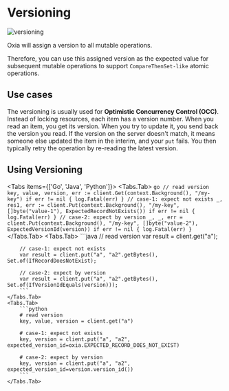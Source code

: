 
# Versioning

![versioning](/features/versioning.png)

Oxia will assign a version to all mutable operations.

Therefore, you can use this assigned version as the expected value for subsequent mutable operations to support `CompareThenSet-like` atomic operations.

## Use cases

The versioning is usually used for **Optimistic Concurrency Control (OCC)**. Instead of locking resources, each item has a version number. When you read an item, you get its version. When you try to update it, you send back the version you read. If the version on the server doesn't match, it means someone else updated the item in the interim, and your `put` fails. You then typically retry the operation by re-reading the latest version.


## Using Versioning

<Tabs items={['Go', 'Java', 'Python']}>
    <Tabs.Tab>
        ```go
        // read version
        key, value, version, err := client.Get(context.Background(), "/my-key")
        if err != nil {
            log.Fatal(err)
        }
        // case-1: expect not exists
        _, res1, err := client.Put(context.Background(), "/my-key", []byte("value-1"), ExpectedRecordNotExists())
        if err != nil {
            log.Fatal(err)
        }
        // case-2: expect by version
        _, _, err = client.Put(context.Background(), "/my-key", []byte("value-2"), ExpectedVersionId(version))
        if err != nil {
            log.Fatal(err)
        }
        ```
    </Tabs.Tab>
    <Tabs.Tab>
        ```java
        // read version
        var result = client.get("a");

        // case-1: expect not exists
        var result = client.put("a", "a2".getBytes(), Set.of(IfRecordDoesNotExist);

        // case-2: expect by version
        var result = client.put("a", "a2".getBytes(), Set.of(IfVersionIdEquals(version)));
        ```
    </Tabs.Tab>
    <Tabs.Tab>
        ```python
        # read version
        key, value, version = client.get("a")

        # case-1: expect not exists
        key, version = client.put("a", "a2", expected_version_id=oxia.EXPECTED_RECORD_DOES_NOT_EXIST)

        # case-2: expect by version
        key, version = client.put("a", "a2", expected_version_id=version.version_id())
        ```
    </Tabs.Tab>
</Tabs>